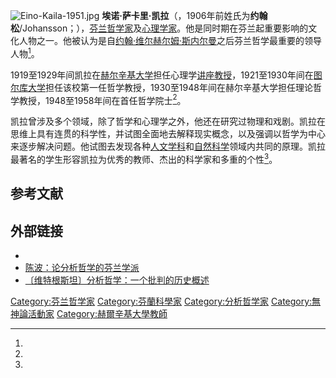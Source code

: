 [[File:Eino-Kaila-1951.jpg|thumb]]
'''埃诺·萨卡里·凯拉'''（{{lang-fi|Eino Sakari Kaila}}，1906年前姓氏为'''约翰松'''/Johansson；{{bd|1890年|8月9日|1958年|7月31日|catIdx=Kaila}}），[[芬兰|芬兰]][[哲学家|哲学家]]及[[心理学家|心理学家]]。他是同时期在芬兰起重要影响的文化人物之一。他被认为是自[[约翰·维尔赫尔姆·斯内尔曼|约翰·维尔赫尔姆·斯内尔曼]]之后芬兰哲学最重要的领导人物<ref name="Leinonen"/>。

1919至1929年间凯拉在[[赫尔辛基大学|赫尔辛基大学]]担任心理学[[讲座教授|讲座教授]]，1921至1930年间在[[图尔库大学|图尔库大学]]担任该校第一任哲学教授，1930至1948年间在赫尔辛基大学担任理论哲学教授，1948至1958年间在{{link-fi|芬兰科学院|Suomen Akatemia}}首任哲学院士<ref name="Spectrum"/>。

凯拉曾涉及多个领域，除了哲学和心理学之外，他还在研究过物理和戏剧。凯拉在思维上具有连贯的科学性，并试图全面地去解释现实概念，以及强调以哲学为中心来逐步解决问题。他试图去发现各种[[人文学科|人文学科]]和[[自然科学|自然科学]]领域内共同的原理。凯拉最著名的学生{{link-fi|乔治·亨里克·冯·弗里克特|Georg Henrik von Wright}}形容凯拉为优秀的教师、杰出的科学家和多重的个性<ref name="von Wright"/>。

== 参考文献 ==
{{Reflist|30em|refs=
<ref name="Leinonen">{{Cite book | author = Leinonen, Mikko | title = Tieteellinen ajattelu ja filosofian rikkaruohot. Filosofian identiteetistä suomalaisen filosofian ongelmana ja filosofiakäsitykset Eino Kailan ja Erik Ahlmanin tuotannossa | location = Tampere | publisher = Tampereen yliopisto | date = 2008 | ISBN = 978-951-44-7309-8 | accessdate = 2020-10-25 | url = https://tampub.uta.fi/handle/10024/67850 | language = fi }}{{Dead link}}</ref>

<ref name="Spectrum">{{Cite book | title = Spectrum tietokeskus. 16-osainen tietosanakirja 4, Hob–Kak | location = Helsinki | publisher = WSOY | date = 1977 | ISBN = 951-0-07243-5 | accessdate = 2020-10-25 | language = fi}}</ref>

<ref name="von Wright">{{Cite book | author = von Wright, Georg Henrik | title = Minervan pöllö | location = Helsinki | publisher = Otava | date = 1992 | pages = p. 13-26 | ISBN = 951-1-12470-6 | accessdate = 2020-10-25| language = fi}}</ref>
}}

== 外部链接 ==
{{commonscat|Eino Kaila}}
* {{Gutenberg author | id=5043 |name=埃诺·凯拉}}
* [https://k.sina.cn/article_2642308694_9d7e6e5601901rrat.html 陈波：论分析哲学的芬兰学派] {{zh}}
* [https://fashion.ifeng.com/art/review/200907/0723_7117_1264859.shtml 〔维特根斯坦〕分析哲学：一个批判的历史概述]{{Wayback|url=https://fashion.ifeng.com/art/review/200907/0723_7117_1264859.shtml |date=20201028210334 }} {{zh}}

{{Authority control}}

{{DEFAULTSORT:Kaila, Eino}}
[[Category:芬兰哲学家|Category:芬兰哲学家]]
[[Category:芬蘭科學家|Category:芬蘭科學家]]
[[Category:分析哲学家|Category:分析哲学家]]
[[Category:無神論活動家|Category:無神論活動家]]
[[Category:赫爾辛基大學教師|Category:赫爾辛基大學教師]]